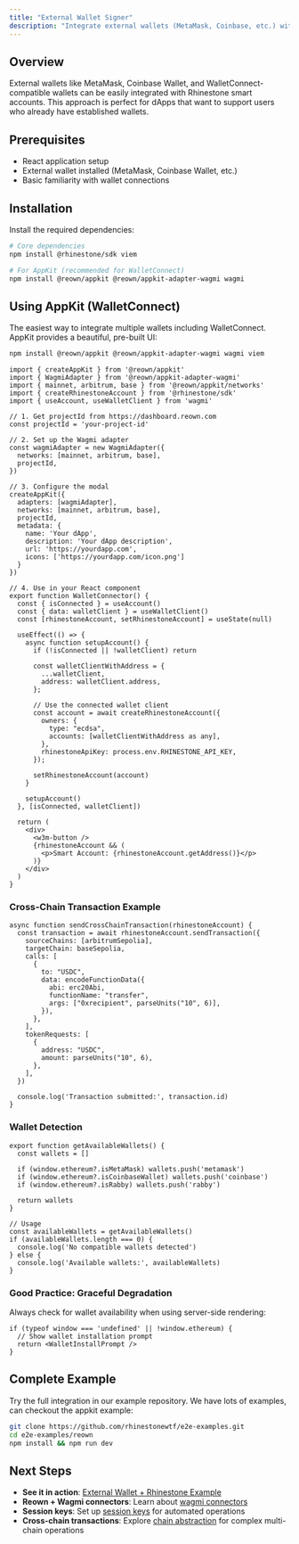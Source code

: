 ```yaml
---
title: "External Wallet Signer"
description: "Integrate external wallets (MetaMask, Coinbase, etc.) with Rhinestone smart accounts."
---
```


## Overview

External wallets like MetaMask, Coinbase Wallet, and WalletConnect-compatible wallets can be easily integrated with Rhinestone smart accounts. This approach is perfect for dApps that want to support users who already have established wallets.

## Prerequisites

- React application setup  
- External wallet installed (MetaMask, Coinbase Wallet, etc.)
- Basic familiarity with wallet connections

## Installation

Install the required dependencies:

```bash
# Core dependencies
npm install @rhinestone/sdk viem

# For AppKit (recommended for WalletConnect)
npm install @reown/appkit @reown/appkit-adapter-wagmi wagmi
```

## Using AppKit (WalletConnect)

The easiest way to integrate multiple wallets including WalletConnect. AppKit provides a beautiful, pre-built UI:

```bash
npm install @reown/appkit @reown/appkit-adapter-wagmi wagmi viem
```

```tsx
import { createAppKit } from '@reown/appkit'
import { WagmiAdapter } from '@reown/appkit-adapter-wagmi'
import { mainnet, arbitrum, base } from '@reown/appkit/networks'
import { createRhinestoneAccount } from '@rhinestone/sdk'
import { useAccount, useWalletClient } from 'wagmi'

// 1. Get projectId from https://dashboard.reown.com
const projectId = 'your-project-id'

// 2. Set up the Wagmi adapter
const wagmiAdapter = new WagmiAdapter({
  networks: [mainnet, arbitrum, base],
  projectId,
})

// 3. Configure the modal
createAppKit({
  adapters: [wagmiAdapter],
  networks: [mainnet, arbitrum, base],
  projectId,
  metadata: {
    name: 'Your dApp',
    description: 'Your dApp description',
    url: 'https://yourdapp.com',
    icons: ['https://yourdapp.com/icon.png']
  }
})

// 4. Use in your React component
export function WalletConnector() {
  const { isConnected } = useAccount()
  const { data: walletClient } = useWalletClient()
  const [rhinestoneAccount, setRhinestoneAccount] = useState(null)

  useEffect(() => {
    async function setupAccount() {
      if (!isConnected || !walletClient) return

      const walletClientWithAddress = {
        ...walletClient,
        address: walletClient.address,
      };

      // Use the connected wallet client
      const account = await createRhinestoneAccount({
        owners: {
          type: "ecdsa",
          accounts: [walletClientWithAddress as any],
        },
        rhinestoneApiKey: process.env.RHINESTONE_API_KEY,
      });

      setRhinestoneAccount(account)
    }

    setupAccount()
  }, [isConnected, walletClient])

  return (
    <div>
      <w3m-button />
      {rhinestoneAccount && (
        <p>Smart Account: {rhinestoneAccount.getAddress()}</p>
      )}
    </div>
  )
}
```

### Cross-Chain Transaction Example

```tsx
async function sendCrossChainTransaction(rhinestoneAccount) {
  const transaction = await rhinestoneAccount.sendTransaction({
    sourceChains: [arbitrumSepolia],
    targetChain: baseSepolia,
    calls: [
      {
        to: "USDC",
        data: encodeFunctionData({
          abi: erc20Abi,
          functionName: "transfer",
          args: ["0xrecipient", parseUnits("10", 6)],
        }),
      },
    ],
    tokenRequests: [
      {
        address: "USDC",
        amount: parseUnits("10", 6),
      },
    ],
  })
  
  console.log('Transaction submitted:', transaction.id)
}
```

### Wallet Detection

```tsx
export function getAvailableWallets() {
  const wallets = []
  
  if (window.ethereum?.isMetaMask) wallets.push('metamask')
  if (window.ethereum?.isCoinbaseWallet) wallets.push('coinbase')
  if (window.ethereum?.isRabby) wallets.push('rabby')
  
  return wallets
}

// Usage
const availableWallets = getAvailableWallets()
if (availableWallets.length === 0) {
  console.log('No compatible wallets detected')
} else {
  console.log('Available wallets:', availableWallets)
}
```

### Good Practice: Graceful Degradation

Always check for wallet availability when using server-side rendering:

```tsx
if (typeof window === 'undefined' || !window.ethereum) {
  // Show wallet installation prompt
  return <WalletInstallPrompt />
}
```

## Complete Example

Try the full integration in our example repository. We have lots of examples, can checkout the appkit example:

```bash
git clone https://github.com/rhinestonewtf/e2e-examples.git
cd e2e-examples/reown
npm install && npm run dev
```

## Next Steps

- **See it in action**: [External Wallet + Rhinestone Example](https://github.com/rhinestonewtf/e2e-examples/tree/main/reown)
- **Reown + Wagmi connectors**: Learn about [wagmi connectors](https://docs.reown.com/appkit/next/core/installation)
- **Session keys**: Set up [session keys](../../smart-sessions/overview) for automated operations
- **Cross-chain transactions**: Explore [chain abstraction](../../chain-abstraction/create-intent) for complex multi-chain operations
